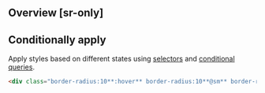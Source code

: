 ## Overview [sr-only]
<Overview/>

## Conditionally apply
Apply styles based on different states using [selectors](/guide/state-selectors) and [conditional queries](/guide/conditional-queries).
```html
<div class="border-radius:10**:hover** border-radius:10**@sm** border-radius:10**@dark** border-radius:10**@print**">…</div>
```

